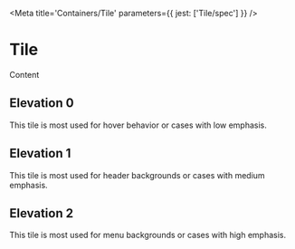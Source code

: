 

<Meta title='Containers/Tile' parameters={{ jest: ['Tile/spec'] }} />

# Tile

<Canvas>
  <Story name='Default'>
    <Tile>Content</Tile>
  </Story>
</Canvas>


<ArgsTable of={Tile} />

## Elevation 0

This tile is most used for hover behavior or cases with low emphasis.

<Canvas>
  <Story name='Elevation 0'>
    <Tile elevation='0' />
  </Story>
</Canvas>

## Elevation 1

This tile is most used for header backgrounds or cases with medium emphasis.

<Canvas>
  <Story name='Elevation 1'>
    <Tile elevation='1' />
  </Story>
</Canvas>

## Elevation 2

This tile is most used for menu backgrounds or cases with high emphasis.

<Canvas>
  <Story name='Elevation 2'>
    <Tile elevation='2' />
  </Story>
</Canvas>
